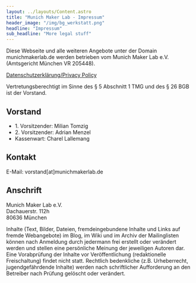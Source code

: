 ```yaml
---
layout: ../layouts/Content.astro
title: "Munich Maker Lab - Impressum"
header_image: "/img/bg_werkstatt.png"
headline: "Impressum"
sub_headline: "More legal stuff"
---
```


Diese Webseite und alle weiteren Angebote unter der Domain munichmakerlab.de 
werden betrieben vom Munich Maker Lab e.V. (Amtsgericht München VR 205448).

[Datenschutzerklärung/Privacy Policy](privacy)

Vertretungsberechtigt im Sinne des § 5 Abschnitt 1 TMG und des § 26 BGB ist 
der Vorstand.

## Vorstand

- 1.&nbsp;Vorsitzender: Milian Tomzig
- 2.&nbsp;Vorsitzender: Adrian Menzel
- Kassenwart: Charel Lallemang

## Kontakt

E-Mail: vorstand[at]munichmakerlab.de

## Anschrift

Munich Maker Lab e.V.  
Dachauerstr. 112h  
80636 München  

Inhalte (Text, Bilder, Dateien, fremdeingebundene Inhalte und Links auf 
fremde Webangebote) im Blog, im Wiki und im Archiv der Mailinglisten können 
nach Anmeldung durch jedermann frei erstellt oder verändert werden und 
stellen eine persönliche Meinung der jeweiligen Autoren dar. Eine 
Vorabprüfung der Inhalte vor Veröffentlichung (redaktionelle Freischaltung) 
findet nicht statt. Rechtlich bedenkliche (z.B. Urheberrecht, 
jugendgefährdende Inhalte) werden nach schriftlicher Aufforderung an den 
Betreiber nach Prüfung gelöscht oder verändert.
